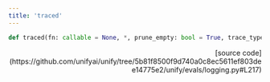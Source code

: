 ```yaml
---
title: 'traced'
---
```


```python
def traced(fn: callable = None, *, prune_empty: bool = True, trace_type: str = "span"):
```

<p align="right">[source code](https://github.com/unifyai/unify/tree/5b81f8500f9d740a0c8ec5611ef803dee14775e2/unify/evals/logging.py#L217)</p>

